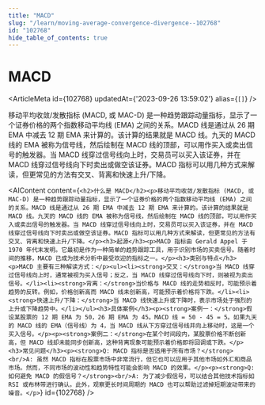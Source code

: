 ```yaml
---
title: "MACD"
slug: "/learn/moving-average-convergence-divergence--102768"
id: "102768"
hide_table_of_contents: true
---
```



# MACD

<ArticleMeta id={102768} updatedAt={'2023-09-26 13:59:02'} alias={`[]`} />
<div className='border-solid border-b border-t-0 my-4 border-[var(--ifm-color-gray-300)]' />

移动平均收敛/发散指标 (MACD, 或 MAC-D) 是一种趋势跟踪动量指标，显示了一个证券价格的两个指数移动平均线 (EMA) 之间的关系。MACD 线是通过从 26 期 EMA 中减去 12 期 EMA 来计算的。该计算的结果就是 MACD 线。九天的 MACD 线的 EMA 被称为信号线，然后绘制在 MACD 线的顶部，可以用作买入或卖出信号的触发器。当 MACD 线穿过信号线向上时，交易员可以买入该证券，并在 MACD 线穿过信号线向下时卖出或做空该证券。MACD 指标可以用几种方式来解读，但更常见的方法有交叉、背离和快速上升/下降。

<AIContent content={`<h2>什么是 MACD</h2><p>移动平均收敛/发散指标 (MACD, 或 MAC-D) 是一种趋势跟踪动量指标，显示了一个证券价格的两个指数移动平均线 (EMA) 之间的关系。MACD 线是通过从 26 期 EMA 中减去 12 期 EMA 来计算的。该计算的结果就是 MACD 线。九天的 MACD 线的 EMA 被称为信号线，然后绘制在 MACD 线的顶部，可以用作买入或卖出信号的触发器。当 MACD 线穿过信号线向上时，交易员可以买入该证券，并在 MACD 线穿过信号线向下时卖出或做空该证券。MACD 指标可以用几种方式来解读，但更常见的方法有交叉、背离和快速上升/下降。</p><h3>起源</h3><p>MACD 指标由 Gerald Appel 于 1970 年代末发明。它最初是作为一种简单的趋势跟踪工具，用于识别市场的买卖信号。随着时间的推移，MACD 已成为技术分析中最受欢迎的指标之一。</p><h3>类别与特点</h3><p>MACD 主要有三种解读方式：</p><ul><li><strong>交叉：</strong>当 MACD 线穿过信号线向上时，通常被视为买入信号；反之，当 MACD 线穿过信号线向下时，则被视为卖出信号。</li><li><strong>背离：</strong>当价格与 MACD 线的走势相反时，可能预示着趋势的反转。例如，价格创新高而 MACD 线未创新高，可能预示着价格将下跌。</li><li><strong>快速上升/下降：</strong>当 MACD 线快速上升或下降时，表示市场处于强烈的上升或下降趋势中。</li></ul><h3>具体案例</h3><p><strong>案例一：</strong>假设某股票的 12 期 EMA 为 50，26 期 EMA 为 45。MACD 线 = 50 - 45 = 5。如果九天的 MACD 线的 EMA（信号线）为 4，当 MACD 线从下方穿过信号线并向上移动时，这是一个买入信号。</p><p><strong>案例二：</strong>在某个时间段内，某股票价格不断创新高，但 MACD 线却未能同步创新高，这种背离现象可能预示着价格即将回调或下跌。</p><h3>常见问题</h3><p><strong>Q: MACD 指标是否适用于所有市场？</strong><br/>A: 虽然 MACD 指标在股票市场中非常流行，但它也可以应用于其他市场如外汇和商品市场。然而，不同市场的波动性和趋势特性可能会影响 MACD 的效果。</p><p><strong>Q: 如何避免 MACD 的假信号？</strong><br/>A: 为了减少假信号，可以结合其他技术指标如 RSI 或布林带进行确认。此外，观察更长时间周期的 MACD 也可以帮助过滤掉短期波动带来的噪音。</p>`} id={102768} />
